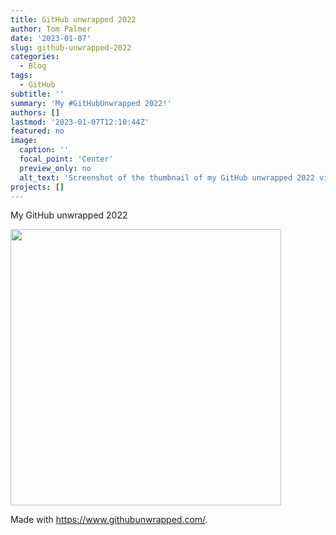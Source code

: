 ```yaml
---
title: GitHub unwrapped 2022
author: Tom Palmer
date: '2023-01-07'
slug: github-unwrapped-2022
categories:
  - Blog
tags:
  - GitHub
subtitle: ''
summary: 'My #GitHubUnwrapped 2022!'
authors: []
lastmod: '2023-01-07T12:10:44Z'
featured: no
image:
  caption: ''
  focal_point: 'Center'
  preview_only: no
  alt_text: 'Screenshot of the thumbnail of my GitHub unwrapped 2022 video.'
projects: []
---
```


My GitHub unwrapped 2022

[<img src="/post/2023/github-unwrapped-2022/img/githubunwrapped2022-screenshot.png" width="433" height="442">](https://drive.google.com/file/d/1VVoFQK5aUrgkCppcJXlDMoEPcCKVPW84)

Made with <https://www.githubunwrapped.com/>.

